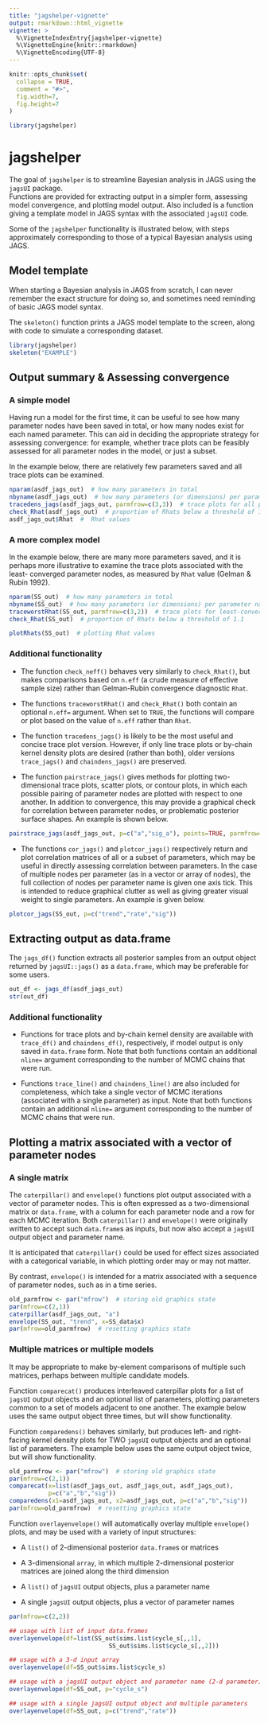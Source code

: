```yaml
---
title: "jagshelper-vignette"
output: rmarkdown::html_vignette
vignette: >
  %\VignetteIndexEntry{jagshelper-vignette}
  %\VignetteEngine{knitr::rmarkdown}
  %\VignetteEncoding{UTF-8}
---
```


```r
knitr::opts_chunk$set(
  collapse = TRUE,
  comment = "#>",
  fig.width=7,
  fig.height=7
)
```

```r
library(jagshelper)
```

# jagshelper

The goal of `jagshelper` is to streamline Bayesian analysis in JAGS using the `jagsUI` package.  
Functions are provided for extracting output in a simpler form, assessing model convergence,
and plotting model output.  Also included is a function giving a template model in JAGS syntax
with the associated `jagsUI` code.

Some of the `jagshelper` functionality is illustrated below, with steps approximately 
corresponding to those of a typical Bayesian analysis using JAGS.

## Model template

When starting a Bayesian analysis in JAGS from scratch, I can never remember the 
exact structure for doing so, and sometimes need reminding of basic JAGS model syntax.

The `skeleton()` function prints a JAGS model template to the screen, along with 
code to simulate a corresponding dataset.  

```r
library(jagshelper)
skeleton("EXAMPLE")
```

## Output summary & Assessing convergence

### A simple model

Having run a model for the first time, it can be useful to see how many parameter nodes
have been saved in total, or how many nodes exist for each named parameter.  This can aid in 
deciding the appropriate strategy for assessing convergence: for example, whether trace plots 
can be feasibly assessed for all parameter 
nodes in the model, or just a subset.

In the example below, there are relatively few parameters saved and all trace
plots can be examined.

```r
nparam(asdf_jags_out)  # how many parameters in total
nbyname(asdf_jags_out)  # how many parameters (or dimensions) per parameter name
tracedens_jags(asdf_jags_out, parmfrow=c(3,3))  # trace plots for all parameters
check_Rhat(asdf_jags_out)  # proportion of Rhats below a threshold of 1.1
asdf_jags_out$Rhat  #  Rhat values
```

### A more complex model

In the example below, there are many more parameters saved, and it is 
perhaps more illustrative to examine the trace plots associated with the least-
converged parameter nodes, as measured by `Rhat` value (Gelman & Rubin 1992).

```r
nparam(SS_out)  # how many parameters in total
nbyname(SS_out)  # how many parameters (or dimensions) per parameter name
traceworstRhat(SS_out, parmfrow=c(3,2))  # trace plots for least-converged nodes
check_Rhat(SS_out)  # proportion of Rhats below a threshold of 1.1
```

```r
plotRhats(SS_out)  # plotting Rhat values
```

### Additional functionality

* The function `check_neff()` behaves very similarly to `check_Rhat()`, but makes
comparisons based on `n.eff` (a crude measure of effective sample size) rather than Gelman-Rubin convergence
diagnostic `Rhat`.  

* The functions `traceworstRhat()` and `check_Rhat()` both contain
an optional `n.eff=` argument.  When set to `TRUE`, the functions will compare 
or plot based on the value of `n.eff` rather than `Rhat`.

* The function `tracedens_jags()` is likely to be the most useful and concise trace
plot version.  However, if only line trace plots or by-chain kernel density plots 
are desired (rather than both), older versions `trace_jags()` and `chaindens_jags()`
are preserved.

* The function `pairstrace_jags()` gives methods for plotting two-dimensional trace plots, 
scatter plots, or contour plots, in which each possible pairing of parameter nodes are
plotted with respect to one another.  In addition to convergence, this may provide
a graphical check for correlation between parameter nodes, or problematic posterior 
surface shapes.  An example is shown below.

```r
pairstrace_jags(asdf_jags_out, p=c("a","sig_a"), points=TRUE, parmfrow=c(3,2))
```

* The functions `cor_jags()` and `plotcor_jags()` respectively return and plot correlation
matrices of all or a subset of parameters, which may be useful in directly assessing
correlation between parameters.  In the case of multiple nodes per parameter (as
in a vector or array of nodes), the full collection of nodes per parameter name is 
given one axis tick.  This is intended to reduce graphical clutter as well as giving 
greater visual weight to single parameters.  An example is given below.

```r
plotcor_jags(SS_out, p=c("trend","rate","sig"))
```


## Extracting output as data.frame

The `jags_df()` function extracts all posterior samples from an output object returned
by `jagsUI::jags()` as a `data.frame`, which may be preferable for some users.

```r
out_df <- jags_df(asdf_jags_out)
str(out_df)
```

### Additional functionality

* Functions for trace plots and by-chain kernel density are available with `trace_df()`
and `chaindens_df()`, respectively, if model output is only saved in `data.frame`
form.  Note that both functions contain an additional `nline=` argument corresponding
to the number of MCMC chains that were run.

* Functions `trace_line()` and `chaindens_line()` are also included for completeness, 
which take a single vector of MCMC iterations (associated with a single parameter)
as input.  Note that both functions contain an additional `nline=` argument corresponding
to the number of MCMC chains that were run.

## Plotting a matrix associated with a vector of parameter nodes

### A single matrix

The `caterpillar()` and `envelope()` functions plot output associated with a vector
of parameter nodes.  This is often expressed as a two-dimensional matrix or `data.frame`,
with a column for each parameter node and a row for each MCMC iteration.  Both 
`caterpillar()` and `envelope()` were originally written to accept such `data.frame`s
as inputs, but now also accept a `jagsUI` output object and parameter name.

It is anticipated that `caterpillar()` could be used for effect sizes associated 
with a categorical variable, in which plotting order may or may not matter.

By contrast, `envelope()` is intended for a matrix associated with a sequence of 
parameter nodes, such as in a time series.

```r
old_parmfrow <- par("mfrow")  # storing old graphics state
par(mfrow=c(2,1))
caterpillar(asdf_jags_out, "a")
envelope(SS_out, "trend", x=SS_data$x)
par(mfrow=old_parmfrow)  # resetting graphics state
```

### Multiple matrices or multiple models

It may be appropriate to make by-element comparisons of multiple such matrices, 
perhaps between multiple candidate models.

Function `comparecat()` produces interleaved caterpillar plots for a list of `jagsUI`
output objects and an optional list of parameters, plotting parameters common to 
a set of models adjacent to one another.  The example below uses the same output
object three times, but will show functionality.

Function `comparedens()` behaves similarly, but produces left- and right-facing 
kernel density plots for TWO `jagsUI` output objects and an optional list of parameters.
The example below uses the same output object twice, but will show functionality.

```r
old_parmfrow <- par("mfrow")  # storing old graphics state
par(mfrow=c(2,1))
comparecat(x=list(asdf_jags_out, asdf_jags_out, asdf_jags_out),
           p=c("a","b","sig"))
comparedens(x1=asdf_jags_out, x2=asdf_jags_out, p=c("a","b","sig"))
par(mfrow=old_parmfrow)  # resetting graphics state
```

Function `overlayenvelope()` will automatically overlay multiple `envelope()` plots,
and may be used with a variety of input structures:

* A `list()` of 2-dimensional posterior `data.frame`s or matrices

* A 3-dimensional `array`, in which multiple 2-dimensional posterior matrices 
are joined along the third dimension

* A `list()` of `jagsUI` output objects, plus a parameter name

* A single `jagsUI` output objects, plus a vector of parameter names

```r
par(mfrow=c(2,2))

## usage with list of input data.frames
overlayenvelope(df=list(SS_out$sims.list$cycle_s[,,1],
                            SS_out$sims.list$cycle_s[,,2]))

## usage with a 3-d input array
overlayenvelope(df=SS_out$sims.list$cycle_s)

## usage with a jagsUI output object and parameter name (2-d parameter)
overlayenvelope(df=SS_out, p="cycle_s")

## usage with a single jagsUI output object and multiple parameters
overlayenvelope(df=SS_out, p=c("trend","rate"))
```
